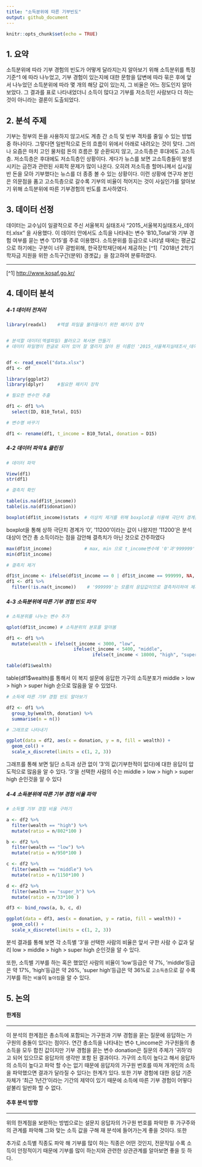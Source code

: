---
title: "소득분위에 따른 기부빈도"
output: github_document
---

```{r setup, include=FALSE}
knitr::opts_chunk$set(echo = TRUE)
```

## 1. 요약

소득분위에 따라 기부 경험의 빈도가 어떻게 달라지는지 알아보기 위해
소득분위를 특정 기준^1 에 따라 나누었고, 기부 경험이 있는지에 대한 문항을
답변에 따라 묶은 후에 앞서 나누었던 소득분위에 따라 몇 개의 해당 값이 있는지, 그 비율은 어느 정도인지 알아보았다.
그 결과를 표로 나타내었더니 소득이 많다고 기부를 저소득인 사람보다 더 하는 것이 아니라는 결론이 도출되었다.


## 2. 분석 주제

기부는 정부의 돈을 사용하지 않고서도 계층 간 소득 및 빈부 격차를 줄일 수 있는 방법 중 하나이다. 그렇다면 일반적으로 돈의 흐름이 위에서 아래로 내려오는 것이 맞다.
그러나 요즘은 마치 고인 물처럼 돈의 흐름은 잘 순환되지 않고, 고소득층은 후대에도 고소득층. 저소득층은 후대에도 저소득층인 상황이다. 게다가 뉴스를 보면 고소득층들이 발생시키는 금전과 관련된 사회적 문제가 많이 나온다. 오히려 저소득층 할머니께서 십시일반 돈을 모아 기부했다는 뉴스를 더 종종 볼 수 있는 상황이다. 이런 상황에 연구자 본인은 의문점을 품고 고소득층으로 갈수록 기부의 비율이 적어지는 것이 사실인가를 알아보기 위해 소득분위에 따른 기부경험의 빈도를 조사하였다.

## 3. 데이터 선정

데이터는 교수님이 일괄적으로 주신 서울복지 실태조사 “2015_서울복지실태조사_데이터.xlsx" 을 사용했다.
이 데이터 안에서도 소득을 나타내는 변수 ‘B10_Total’와 기부 경험 여부를 묻는 변수 ‘D15'를 주로 이용했다.
소득분위를 등급으로 나타낼 때에는 평균값으로 하기에는 구분이 너무 광범위해,
한국장학재단에서 제공하는 [^1]「2018년 2학기 학자금 지원을 위한 소득구간(분위) 경곗값」을 참고하여 분류하였다.

-----
[^1] <http://www.kosaf.go.kr/>



## 4. 데이터 분석

##### 4-1 데이터 전처리

```{r cars, message=FALSE, warning=FALSE}

library(readxl)    #엑셀 파일을 불러들이기 위한 패키지 장착


# 분석할 데이터(엑셀파일) 불러오고 복사본 만들기
# 데이터 파일명이 한글로 되어 있어 잘 열리지 않아 원 이름인 '2015_서울복지실태조사_데이터.xlsx'을 'data.xlsx'로 임의 변경하였다.


df <- read_excel("data.xlsx")
df1 <- df

library(ggplot2)
library(dplyr)     #필요한 패키지 장착

# 필요한 변수만 추출

df1 <- df1 %>% 
  select(ID, B10_Total, D15)

# 변수명 바꾸기 

df1 <- rename(df1, t_income = B10_Total, donation = D15)

```


##### 4-2 데이터 파악 & 클린징


```{r pressure, echo=TRUE, message=FALSE, warning=FALSE}

# 데이터 파악

View(df1)
str(df1)

# 결측치 확인

table(is.na(df1$t_income))
table(is.na(df1$donation))

boxplot(df1$t_income)$stats  # 이상치 제거를 위해 boxplot을 이용해 극단치 경계를 알아보기
```

boxplot을 통해 상하 극단치 경계가 '0', '11200'이라는 값이 나왔지만
'11200'은 분석 대상이 연간 총 소득이라는 점을 감안해 결측치가 아닌 것으로 간주하였다

```{r echo=TRUE, message=FALSE, warning=FALSE}
max(df1$t_income)            # max, min 으로 t_income변수에 '0'과'999999'값이 있다는 것을 파악.
min(df1$t_income)

# 결측치 제거

df1$t_income <- ifelse(df1$t_income == 0 | df1$t_income == 999999, NA, df1$t_income)
df1 <- df1 %>% 
  filter(!is.na(t_income))    # '999999'는 모름의 응답값이므로 결측처리하여 제거
```

 
##### 4-3 소득분위에 따른 기부 경험 빈도 파악


```{r echo=TRUE, message=FALSE, warning=FALSE}
# 소득분위를 나누는 변수 추가

qplot(df1$t_income) # 소득분위의 분포를 알아봄

df1 <- df1 %>%
  mutate(wealth = ifelse(t_income < 3000, "low",
                         ifelse(t_income < 5400, "middle",
                                ifelse(t_income < 18000, "high", "super_h"))))

table(df1$wealth)

```

table(df1$wealth)를 통해서 이 복지 설문에 응답한 가구의 소득분포가 
middle > low > high > super high 순으로 많음을 알 수 있었다.

```{r echo=TRUE, message=FALSE, warning=FALSE}
# 소득에 따른 기부 경험 빈도 알아보기 

df2 <- df1 %>% 
  group_by(wealth, donation) %>% 
  summarise(n = n())

# 그래프로 나타내기

ggplot(data = df2, aes(x = donation, y = n, fill = wealth)) +
  geom_col() +
  scale_x_discrete(limits = c(1, 2, 3))

```

그래프를 통해 보면 일단 소득과 상관 없이 '3'의 값(기부한적이 없다)에 대한 응답이 압도적으로 많음을 알 수 있다.
'3'을 선택한 사람의 수는 middle > low > high > super high 순인것을 알 수 있다


##### 4-4 소득분위에 따른 기부 경험 비율 파악


```{r echo=TRUE, message=FALSE, warning=FALSE}
# 소득별 기부 경험 비율 구하기

a <- df2 %>% 
  filter(wealth == "high") %>% 
  mutate(ratio = n/802*100 )

b <- df2 %>% 
  filter(wealth == "low") %>% 
  mutate(ratio = n/950*100 )  

c <- df2 %>% 
  filter(wealth == "middle") %>% 
  mutate(ratio = n/1150*100 )

d <- df2 %>% 
  filter(wealth == "super_h") %>% 
  mutate(ratio = n/33*100 )

df3 <- bind_rows(a, b, c, d)

ggplot(data = df3, aes(x = donation, y = ratio, fill = wealth)) +
  geom_col() +
  scale_x_discrete(limits = c(1, 2, 3))
```

분석 결과를 통해 보면 각 소득별 '3'을 선택한 사람의 비율은 앞서 구한 사람 수 값과 달리
low > middle > high > super high 순인것을 알 수 있다.

또한, 소득별 기부를 하는 혹은 했었던 사람의 비율이 
'low'등급은 약 7%, 'middle'등급은 약 17%, 'high'등급은 약 26%, 'super high'등급은 약 36%로 `고소득층`으로 갈 수록 기부를 하는 `비율`이 `높아짐`을 알 수 있다. 


## 5. 논의

#### 한계점
____________________________________________________

이 분석의 한계점은 총소득에 포함되는 가구원과 기부 경험을 묻는 질문에 응답하는 가구원의 충돌이 있다는 점이다.
연간 총소득을 나타내는 변수 t_income은 가구원들의 총 소득을 모두 합친 값이지만 기부 경험을 묻는 변수 donation은
질문의 주체가 '귀하'라고 되어 있으므로 응답자의 생각만 포함 된 결과이다. 
가구의 소득이 높다고 해서 응답자의 소득이 높다고 파악 할 수는 없기 때문에 응답자의 가구원 번호를 따져 개개인의 소득을 파악했으면
결과가 달라질 수 있다는 한계가 있다.
또한 기부 경험에 대한 응답 기준 자체가 '최근 1년간'이라는 기간의 제약이 있기 때문에 소득에 따른 기부 경험이 어떻다 섵불리 일반화 할 수 없다. 


#### 추후 분석 방향

___________________________________________________

위의 한계점을 보완하는 방법으로는 설문지 응답자의 가구원 번호를 파악한 후 가구주와의 관계를 파악해 그와 맞는 소득 값을 구해
재 분석에 들어가는게 좋을 것이다.
또한 

추가로 소득별 직종도 파악 해 기부를 많이 하는 직종은 어떤 것인지, 전문직일 수록 소득이 안정적이기 때문에 기부를 많이 하는지와 관련한 상관관계를 알아보면 좋을 듯 하다. 